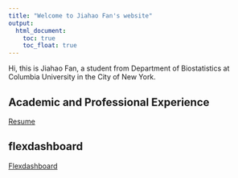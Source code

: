 ```yaml
---
title: "Welcome to Jiahao Fan's website"
output: 
  html_document:
    toc: true
    toc_float: true
---
```


Hi, this is Jiahao Fan, a student from Department of Biostatistics at Columbia University in the City of New York.

## Academic and Professional Experience

[Resume](Resume.html)

## flexdashboard


[Flexdashboard](flexdashboard.html)

